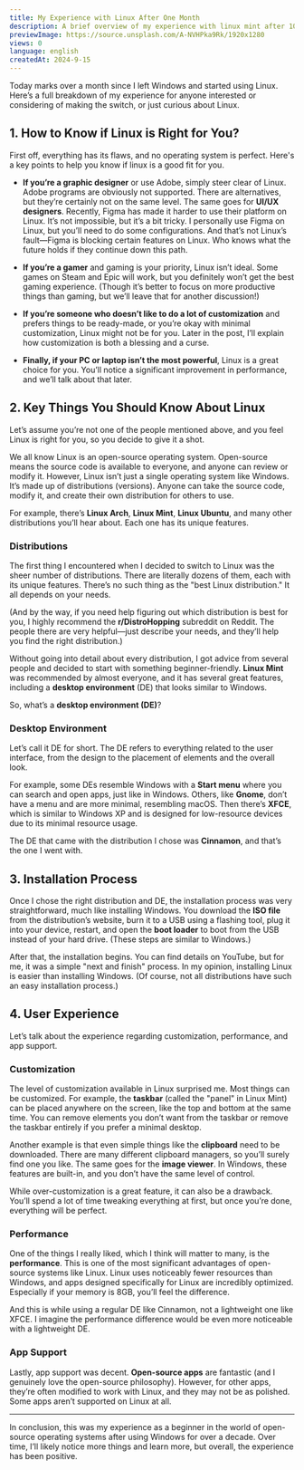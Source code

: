```yaml
---
title: My Experience with Linux After One Month
description: A brief overview of my experience with linux mint after 10 years of using windows.
previewImage: https://source.unsplash.com/A-NVHPka9Rk/1920x1280
views: 0
language: english
createdAt: 2024-9-15
---
```


Today marks over a month since I left Windows and started using Linux. Here’s a full breakdown of my experience for anyone interested or considering of making the switch, or just curious about Linux.

## 1. How to Know if Linux is Right for You?

First off, everything has its flaws, and no operating system is perfect.
Here's a key points to help you know if linux is a good fit for you.

- **If you’re a graphic designer** or use Adobe, simply steer clear of Linux. Adobe programs are obviously not supported. There are alternatives, but they’re certainly not on the same level. The same goes for **UI/UX designers**. Recently, Figma has made it harder to use their platform on Linux. It’s not impossible, but it’s a bit tricky. I personally use Figma on Linux, but you’ll need to do some configurations. And that’s not Linux’s fault—Figma is blocking certain features on Linux. Who knows what the future holds if they continue down this path.

- **If you’re a gamer** and gaming is your priority, Linux isn’t ideal. Some games on Steam and Epic will work, but you definitely won’t get the best gaming experience. (Though it’s better to focus on more productive things than gaming, but we’ll leave that for another discussion!)

- **If you’re someone who doesn’t like to do a lot of customization** and prefers things to be ready-made, or you’re okay with minimal customization, Linux might not be for you. Later in the post, I’ll explain how customization is both a blessing and a curse.

- **Finally, if your PC or laptop isn’t the most powerful**, Linux is a great choice for you. You’ll notice a significant improvement in performance, and we’ll talk about that later.

## 2. Key Things You Should Know About Linux

Let’s assume you’re not one of the people mentioned above, and you feel Linux is right for you, so you decide to give it a shot.

We all know Linux is an open-source operating system. Open-source means the source code is available to everyone, and anyone can review or modify it. However, Linux isn’t just a single operating system like Windows. It’s made up of distributions (versions). Anyone can take the source code, modify it, and create their own distribution for others to use.

For example, there’s **Linux Arch**, **Linux Mint**, **Linux Ubuntu**, and many other distributions you’ll hear about. Each one has its unique features.

### Distributions

The first thing I encountered when I decided to switch to Linux was the sheer number of distributions. There are literally dozens of them, each with its unique features. There’s no such thing as the "best Linux distribution." It all depends on your needs.

(And by the way, if you need help figuring out which distribution is best for you, I highly recommend the **r/DistroHopping** subreddit on Reddit. The people there are very helpful—just describe your needs, and they’ll help you find the right distribution.)

Without going into detail about every distribution, I got advice from several people and decided to start with something beginner-friendly. **Linux Mint** was recommended by almost everyone, and it has several great features, including a **desktop environment** (DE) that looks similar to Windows.

So, what’s a **desktop environment (DE)**?

### Desktop Environment

Let’s call it DE for short. The DE refers to everything related to the user interface, from the design to the placement of elements and the overall look.

For example, some DEs resemble Windows with a **Start menu** where you can search and open apps, just like in Windows. Others, like **Gnome**, don’t have a menu and are more minimal, resembling macOS. Then there’s **XFCE**, which is similar to Windows XP and is designed for low-resource devices due to its minimal resource usage.

The DE that came with the distribution I chose was **Cinnamon**, and that’s the one I went with.

## 3. Installation Process

Once I chose the right distribution and DE, the installation process was very straightforward, much like installing Windows. You download the **ISO file** from the distribution’s website, burn it to a USB using a flashing tool, plug it into your device, restart, and open the **boot loader** to boot from the USB instead of your hard drive. (These steps are similar to Windows.)

After that, the installation begins. You can find details on YouTube, but for me, it was a simple "next and finish" process. In my opinion, installing Linux is easier than installing Windows. (Of course, not all distributions have such an easy installation process.)

## 4. User Experience

Let’s talk about the experience regarding customization, performance, and app support.

### Customization

The level of customization available in Linux surprised me. Most things can be customized. For example, the **taskbar** (called the "panel" in Linux Mint) can be placed anywhere on the screen, like the top and bottom at the same time. You can remove elements you don’t want from the taskbar or remove the taskbar entirely if you prefer a minimal desktop.

Another example is that even simple things like the **clipboard** need to be downloaded. There are many different clipboard managers, so you’ll surely find one you like. The same goes for the **image viewer**. In Windows, these features are built-in, and you don’t have the same level of control.

While over-customization is a great feature, it can also be a drawback. You’ll spend a lot of time tweaking everything at first, but once you’re done, everything will be perfect.

### Performance

One of the things I really liked, which I think will matter to many, is the **performance**. This is one of the most significant advantages of open-source systems like Linux. Linux uses noticeably fewer resources than Windows, and apps designed specifically for Linux are incredibly optimized. Especially if your memory is 8GB, you’ll feel the difference.

And this is while using a regular DE like Cinnamon, not a lightweight one like XFCE. I imagine the performance difference would be even more noticeable with a lightweight DE.

### App Support

Lastly, app support was decent. **Open-source apps** are fantastic (and I genuinely love the open-source philosophy). However, for other apps, they’re often modified to work with Linux, and they may not be as polished. Some apps aren’t supported on Linux at all.

---

In conclusion, this was my experience as a beginner in the world of open-source operating systems after using Windows for over a decade. Over time, I’ll likely notice more things and learn more, but overall, the experience has been positive.
